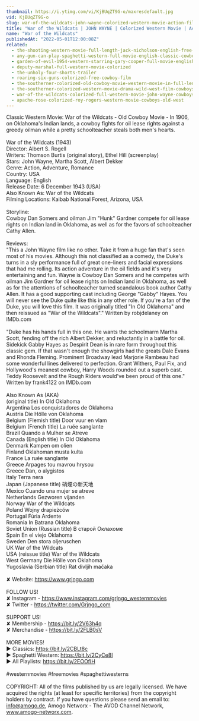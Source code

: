 ```yaml
---
thumbnail: https://i.ytimg.com/vi/KjBUqZT9G-o/maxresdefault.jpg
vid: KjBUqZT9G-o
slug: war-of-the-wildcats-john-wayne-colorized-western-movie-action-film
title: "War of the Wildcats | JOHN WAYNE | Colorized Western Movie | Action Film"
name: "War of the Wildcats"
publishedAt: "2022-05-01T12:00:08Z"
related:
  - the-shooting-western-movie-full-length-jack-nicholson-english-free-full-westerns
  - any-gun-can-play-spaghetti-western-full-movie-english-classic-cowboy-film-free-full-westerns
  - garden-of-evil-1954-western-starring-gary-cooper-full-movie-english-full-free-western-movies
  - deputy-marshal-full-western-movie-colorized
  - the-unholy-four-shorts-trailer
  - roaring-six-guns-colorized-free-cowboy-film
  - the-southerner-colorized-old-cowboy-movie-western-movie-in-full-length
  - the-southerner-colorized-western-movie-drama-wild-west-film-cowboys
  - war-of-the-wildcats-colorized-full-western-movie-john-wayne-cowboys
  - apache-rose-colorized-roy-rogers-western-movie-cowboys-old-west
---
```


Classic Western Movie: War of the Wildcats - Old Cowboy Movie - In 1906, on Oklahoma's Indian lands, a cowboy fights for oil lease rights against a greedy oilman while a pretty schoolteacher steals both men's hearts.<br />
<br />
War of the Wildcats (1943)<br />
Director: Albert S. Rogell<br />
Writers: Thomson Burtis (original story), Ethel Hill (screenplay)<br />
Stars: John Wayne, Martha Scott, Albert Dekker<br />
Genre: Action, Adventure, Romance <br />
Country: USA<br />
Language: English<br />
Release Date: 6 December 1943 (USA)<br />
Also Known As: War of the Wildcats <br />
Filming Locations: Kaibab National Forest, Arizona, USA<br />
<br />
Storyline:<br />
Cowboy Dan Somers and oilman Jim "Hunk" Gardner compete for oil lease rights on Indian land in Oklahoma, as well as for the favors of schoolteacher Cathy Allen.<br />
<br />
Reviews:<br />
"This a John Wayne film like no other. Take it from a huge fan that's seen most of his movies. Although this not classified as a comedy, the Duke's turns in a sly performance full of great one-liners and facial expressions that had me rolling. Its action adventure in the oil fields and it's very entertaining and fun. Wayne is Cowboy Dan Somers and he competes with oilman Jim Gardner for oil lease rights on Indian land in Oklahoma, as well as for the attentions of schoolteacher turned scandalous book author Cathy Allen. It has a good supporting cast including George "Gabby" Hayes. You will never see the Duke quite like this in any other role. If you're a fan of the Duke, you will love this film. It was originally titled "In Old Oklahoma" and then reissued as "War of the Wildcats"." Written by robjdelaney on IMDb.com <br />
<br />
"Duke has his hands full in this one. He wants the schoolmarm Martha Scott, fending off the rich Albert Dekker, and reluctantly in a battle for oil. Sidekick Gabby Hayes as Despirit Dean is in rare form throughout this classic gem. If that wasn't enough the showgirls had the greats Dale Evans and Rhonda Fleming. Prominent Broadway lead Marjorie Rambeau had some wonderful lines delivered to perfection. Grant Withers, Paul Fix, and Hollywood's meanest cowboy, Harry Woods rounded out a superb cast. Teddy Roosevelt and the Rough Riders would've been proud of this one." Written by frank4122 on IMDb.com<br />
<br />
Also Known As (AKA)<br />
(original title) In Old Oklahoma<br />
Argentina Los conquistadores de Oklahoma<br />
Austria Die Hölle von Oklahoma<br />
Belgium (Flemish title) Door vuur en vlam<br />
Belgium (French title) La ruée sanglante<br />
Brazil Quando a Mulher se Atreve<br />
Canada (English title) In Old Oklahoma<br />
Denmark Kampen om olien<br />
Finland Oklahoman musta kulta<br />
France La ruée sanglante<br />
Greece Arpages tou mavrou hrysou<br />
Greece Dan, o alygistos<br />
Italy Terra nera<br />
Japan (Japanese title) 硝煙の新天地<br />
Mexico Cuando una mujer se atreve<br />
Netherlands Gezworen vijanden<br />
Norway War of the Wildcats<br />
Poland Wojny drapieżców<br />
Portugal Fúria Ardente<br />
Romania In Batrana Oklahoma<br />
Soviet Union (Russian title) В старой Оклахоме<br />
Spain En el viejo Oklahoma<br />
Sweden Den stora oljeruschen<br />
UK War of the Wildcats<br />
USA (reissue title) War of the Wildcats<br />
West Germany Die Hölle von Oklahoma<br />
Yugoslavia (Serbian title) Rat divljih mačaka <br />
<br />
✘ Website: https://www.grjngo.com<br />
<br />
FOLLOW US!<br />
✘ Instagram - https://www.instagram.com/grjngo_westernmovies<br />
✘ Twitter - https://twitter.com/Grjngo_com<br />
<br />
SUPPORT US!<br />
✘ Membership - https://bit.ly/2V63h4q<br />
✘ Merchandise - https://bit.ly/2FLB0sV<br />
<br />
MORE MOVIES! <br />
► Classics: https://bit.ly/2CBLt8c <br />
► Spaghetti Western: https://bit.ly/2CyCe8I <br />
► All Playlists: https://bit.ly/2EOOfIH <br />
<br />
#westernmovies #freemovies #spaghettiwesterns<br />
<br />
COPYRIGHT: All of the films published by us are legally licensed. We have acquired the rights (at least for specific territories) from the copyright holders by contract. If you have questions please send an email to: info@amogo.de, Amogo Networx - The AVOD Channel Network, www.amogo-networx.com.